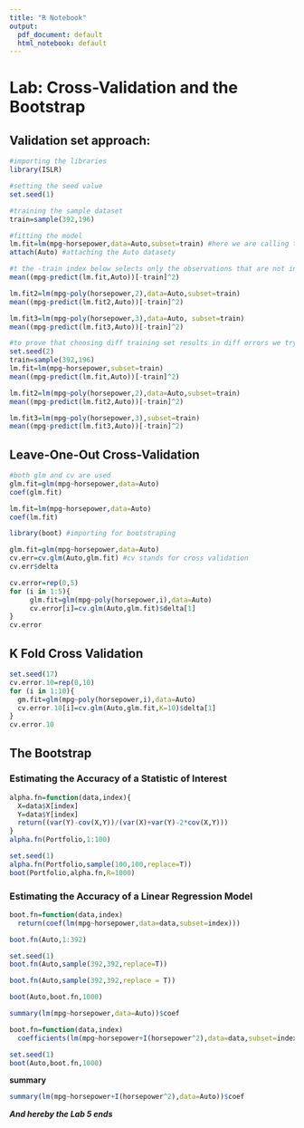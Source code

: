 ---
title: "R Notebook"
output:
  pdf_document: default
  html_notebook: default
---

# Lab: Cross-Validation and the Bootstrap

## Validation set approach:

```{r}
#importing the libraries
library(ISLR)
```

```{r}
#setting the seed value
set.seed(1)
```

```{r}
#training the sample dataset
train=sample(392,196)
```

```{r}
#fitting the model
lm.fit=lm(mpg~horsepower,data=Auto,subset=train) #here we are calling the trained sample
attach(Auto) #attaching the Auto datasety
```

```{r}
#t the -train index below selects only the observations that are not in the training set
mean((mpg-predict(lm.fit,Auto))[-train]^2)
```

<!--# here we use poly() to see quadratic and cubic regression results -->

```{r}
lm.fit2=lm(mpg~poly(horsepower,2),data=Auto,subset=train)
mean((mpg-predict(lm.fit2,Auto))[-train]^2)
```

```{r}
lm.fit3=lm(mpg~poly(horsepower,3),data=Auto, subset=train)
mean((mpg-predict(lm.fit3,Auto))[-train]^2)
```

```{r}
#to prove that choosing diff training set results in diff errors we try the following
set.seed(2)
train=sample(392,196)
lm.fit=lm(mpg~horsepower,subset=train)
mean((mpg-predict(lm.fit,Auto))[-train]^2)
```

```{r}
lm.fit2=lm(mpg~poly(horsepower,2),data=Auto,subset=train)
mean((mpg-predict(lm.fit2,Auto))[-train]^2)
```

```{r}
lm.fit3=lm(mpg~poly(horsepower,3),subset=train)
mean((mpg-predict(lm.fit3,Auto))[-train]^2)
```

## Leave-One-Out Cross-Validation

```{r}
#both glm and cv are used
glm.fit=glm(mpg~horsepower,data=Auto)
coef(glm.fit)
```

```{r}
lm.fit=lm(mpg~horsepower,data=Auto)
coef(lm.fit)
```

```{r}
library(boot) #importing for bootstraping 
```

```{r}
glm.fit=glm(mpg~horsepower,data=Auto)
cv.err=cv.glm(Auto,glm.fit) #cv stands for cross validation
cv.err$delta
```

```{r}
cv.error=rep(0,5)
for (i in 1:5){
     glm.fit=glm(mpg~poly(horsepower,i),data=Auto)
     cv.error[i]=cv.glm(Auto,glm.fit)$delta[1]
}
cv.error
```

<!--# Here we have found that using polynomials don't improve the model much -->

##  K Fold Cross Validation 

```{r}
set.seed(17)
cv.error.10=rep(0,10)
for (i in 1:10){
  gm.fit=glm(mpg~poly(horsepower,i),data=Auto)
  cv.error.10[i]=cv.glm(Auto,glm.fit,K=10)$delta[1]
}
cv.error.10
```

## The Bootstrap 

### Estimating the Accuracy of a Statistic of Interest

```{r}
alpha.fn=function(data,index){
  X=data$X[index]
  Y=data$Y[index]
  return((var(Y)-cov(X,Y))/(var(X)+var(Y)-2*cov(X,Y)))
}
alpha.fn(Portfolio,1:100)
```

```{r}
set.seed(1)
alpha.fn(Portfolio,sample(100,100,replace=T))
boot(Portfolio,alpha.fn,R=1000)
```

### Estimating the Accuracy of a Linear Regression Model 

```{r}
boot.fn=function(data,index)
  return(coef(lm(mpg~horsepower,data=data,subset=index)))
```

```{r}
boot.fn(Auto,1:392)
```

```{r}
set.seed(1)
boot.fn(Auto,sample(392,392,replace=T))
```

```{r}
boot.fn(Auto,sample(392,392,replace = T))
```

```{r}
boot(Auto,boot.fn,1000)
```

```{r}
summary(lm(mpg~horsepower,data=Auto))$coef
```

```{r}
boot.fn=function(data,index)
  coefficients(lm(mpg~horsepower+I(horsepower^2),data=data,subset=index))
```

```{r}
set.seed(1)
boot(Auto,boot.fn,1000)
```

**summary**

```{r}
summary(lm(mpg~horsepower+I(horsepower^2),data=Auto))$coef
```

***And hereby the Lab 5 ends***
